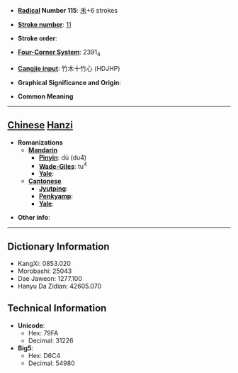 * '''[[Wiktionary:Chinese radical index| Radical]] Number 115''': [[Wiktionary:Chinese radical index 禾|禾]]+6 strokes

* '''[[Wiktionary:Chinese total strokes index|Stroke number]]''': [[Wiktionary:Chinese total strokes index 11|11]]

* '''Stroke order''': 

* '''[[Wiktionary:Chinese four corner index|Four-Corner System]]''': 2391<sub>4</sub>

* '''[[Wiktionary:Chinese Cangjie index|Cangjie input]]''': 竹木十竹心 (HDJHP)

* '''Graphical Significance and Origin''': 

* '''Common Meaning'''

----

== [[Chinese]] [[Hanzi]] ==

* '''Romanizations'''
** '''[[Mandarin]]'''
*** '''[[Pinyin]]''': dù (du4)
*** '''[[Wade-Giles]]''': tu<sup>4</sup>
*** '''[[Yale]]''': 
** '''[[Cantonese]]'''
*** '''[[Jyutping]]''':
*** '''[[Penkyamp]]''': 
*** '''[[Yale]]''': 

* '''Other info''': 

----

== Dictionary Information ==

* KangXi: 0853.020
* Morobashi: 25043
* Dae Jaweon: 1277.100
* Hanyu Da Zidian: 42605.070

== Technical Information ==

* '''Unicode''':
** Hex: 79FA
** Decimal: 31226
* '''Big5''':
** Hex: D6C4
** Decimal: 54980